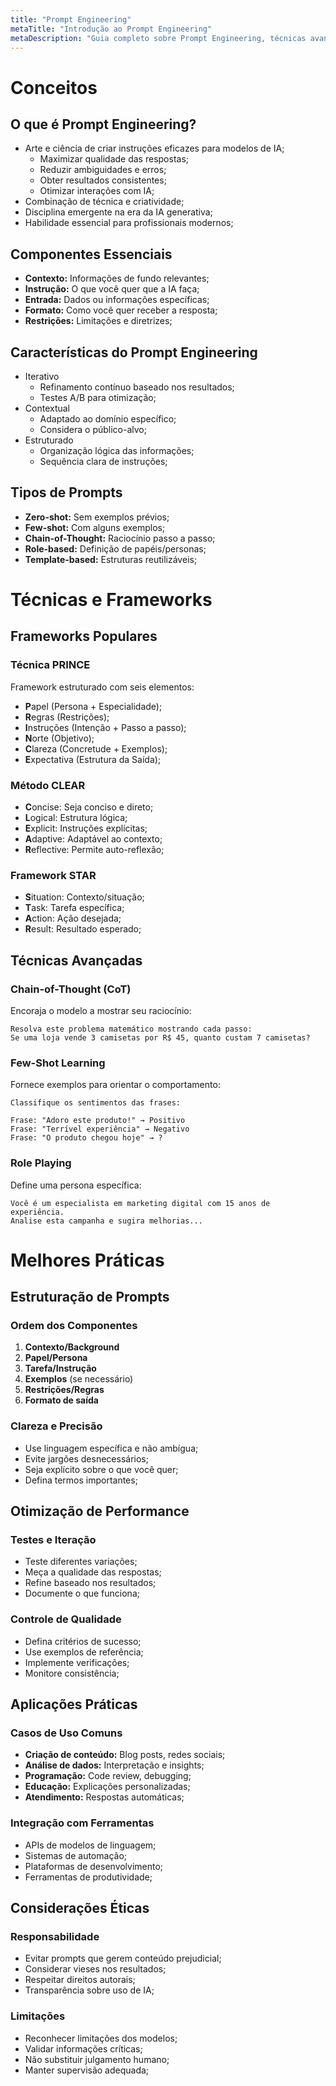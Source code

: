 ```yaml
---
title: "Prompt Engineering"
metaTitle: "Introdução ao Prompt Engineering"
metaDescription: "Guia completo sobre Prompt Engineering, técnicas avançadas, frameworks e melhores práticas para maximizar resultados com IA."
---
```


# Conceitos

## O que é Prompt Engineering?

- Arte e ciência de criar instruções eficazes para modelos de IA;
  - Maximizar qualidade das respostas;
  - Reduzir ambiguidades e erros;
  - Obter resultados consistentes;
  - Otimizar interações com IA;
- Combinação de técnica e criatividade;
- Disciplina emergente na era da IA generativa;
- Habilidade essencial para profissionais modernos;

## Componentes Essenciais

- **Contexto:** Informações de fundo relevantes;
- **Instrução:** O que você quer que a IA faça;
- **Entrada:** Dados ou informações específicas;
- **Formato:** Como você quer receber a resposta;
- **Restrições:** Limitações e diretrizes;

## Características do Prompt Engineering

- Iterativo
  - Refinamento contínuo baseado nos resultados;
  - Testes A/B para otimização;
- Contextual
  - Adaptado ao domínio específico;
  - Considera o público-alvo;
- Estruturado
  - Organização lógica das informações;
  - Sequência clara de instruções;

## Tipos de Prompts

- **Zero-shot:** Sem exemplos prévios;
- **Few-shot:** Com alguns exemplos;
- **Chain-of-Thought:** Raciocínio passo a passo;
- **Role-based:** Definição de papéis/personas;
- **Template-based:** Estruturas reutilizáveis;

# Técnicas e Frameworks

## Frameworks Populares

### Técnica PRINCE
Framework estruturado com seis elementos:
- **P**apel (Persona + Especialidade);
- **R**egras (Restrições);
- **I**nstruções (Intenção + Passo a passo);
- **N**orte (Objetivo);
- **C**lareza (Concretude + Exemplos);
- **E**xpectativa (Estrutura da Saída);

### Método CLEAR
- **C**oncise: Seja conciso e direto;
- **L**ogical: Estrutura lógica;
- **E**xplicit: Instruções explícitas;
- **A**daptive: Adaptável ao contexto;
- **R**eflective: Permite auto-reflexão;

### Framework STAR
- **S**ituation: Contexto/situação;
- **T**ask: Tarefa específica;
- **A**ction: Ação desejada;
- **R**esult: Resultado esperado;

## Técnicas Avançadas

### Chain-of-Thought (CoT)
Encoraja o modelo a mostrar seu raciocínio:
```
Resolva este problema matemático mostrando cada passo:
Se uma loja vende 3 camisetas por R$ 45, quanto custam 7 camisetas?
```

### Few-Shot Learning
Fornece exemplos para orientar o comportamento:
```
Classifique os sentimentos das frases:

Frase: "Adoro este produto!" → Positivo
Frase: "Terrível experiência" → Negativo
Frase: "O produto chegou hoje" → ?
```

### Role Playing
Define uma persona específica:
```
Você é um especialista em marketing digital com 15 anos de experiência.
Analise esta campanha e sugira melhorias...
```

# Melhores Práticas

## Estruturação de Prompts

### Ordem dos Componentes
1. **Contexto/Background**
2. **Papel/Persona**
3. **Tarefa/Instrução**
4. **Exemplos** (se necessário)
5. **Restrições/Regras**
6. **Formato de saída**

### Clareza e Precisão
- Use linguagem específica e não ambígua;
- Evite jargões desnecessários;
- Seja explícito sobre o que você quer;
- Defina termos importantes;

## Otimização de Performance

### Testes e Iteração
- Teste diferentes variações;
- Meça a qualidade das respostas;
- Refine baseado nos resultados;
- Documente o que funciona;

### Controle de Qualidade
- Defina critérios de sucesso;
- Use exemplos de referência;
- Implemente verificações;
- Monitore consistência;

## Aplicações Práticas

### Casos de Uso Comuns
- **Criação de conteúdo:** Blog posts, redes sociais;
- **Análise de dados:** Interpretação e insights;
- **Programação:** Code review, debugging;
- **Educação:** Explicações personalizadas;
- **Atendimento:** Respostas automáticas;

### Integração com Ferramentas
- APIs de modelos de linguagem;
- Sistemas de automação;
- Plataformas de desenvolvimento;
- Ferramentas de produtividade;

## Considerações Éticas

### Responsabilidade
- Evitar prompts que gerem conteúdo prejudicial;
- Considerar vieses nos resultados;
- Respeitar direitos autorais;
- Transparência sobre uso de IA;

### Limitações
- Reconhecer limitações dos modelos;
- Validar informações críticas;
- Não substituir julgamento humano;
- Manter supervisão adequada;
